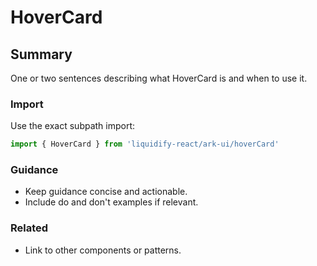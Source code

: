 # HoverCard
## Summary
One or two sentences describing what HoverCard is and when to use it.

### Import
Use the exact subpath import:

```ts
import { HoverCard } from 'liquidify-react/ark-ui/hoverCard'
```

### Guidance
- Keep guidance concise and actionable.
- Include do and don't examples if relevant.

### Related
- Link to other components or patterns.
